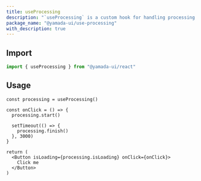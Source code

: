 ```yaml
---
title: useProcessing
description: "`useProcessing` is a custom hook for handling processing states."
package_name: "@yamada-ui/use-processing"
with_description: true
---
```


## Import

```ts
import { useProcessing } from "@yamada-ui/react"
```

## Usage

```tsx functional=true
const processing = useProcessing()

const onClick = () => {
  processing.start()

  setTimeout(() => {
    processing.finish()
  }, 3000)
}

return (
  <Button isLoading={processing.isLoading} onClick={onClick}>
    Click me
  </Button>
)
```
